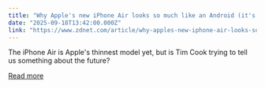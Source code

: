 ```yaml
---
title: "Why Apple's new iPhone Air looks so much like an Android (it's not all in your head)"
date: "2025-09-18T13:42:00.000Z"
link: "https://www.zdnet.com/article/why-apples-new-iphone-air-looks-so-much-like-an-android-its-not-all-in-your-head/"
---
```


The iPhone Air is Apple's thinnest model yet, but is Tim Cook trying to tell us something about the future?

[Read more](https://www.zdnet.com/article/why-apples-new-iphone-air-looks-so-much-like-an-android-its-not-all-in-your-head/)
